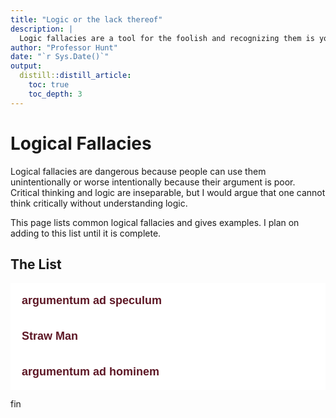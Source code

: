 ```yaml
---
title: "Logic or the lack thereof"
description: |
  Logic fallacies are a tool for the foolish and recognizing them is your only defense.
author: "Professor Hunt"
date: "`r Sys.Date()`"
output: 
  distill::distill_article:
    toc: true
    toc_depth: 3
---
```


# Logical Fallacies

Logical fallacies are dangerous because people can use them unintentionally or worse intentionally because their argument is poor. Critical thinking and logic are inseparable, but I would argue that one cannot think critically without understanding logic.

This page lists common logical fallacies and gives examples. I plan on adding to this list until it is complete.

## The List

```{=html}
<style>
.collapsible {
  background-color: white;
  color: #5D1725;
  cursor: pointer;
  padding: 18px;
  width: 100%;
  border: none;
  text-align: left;
  outline: none;
  font-size: 18px;
  font-weight: bold;
}

.active, .collapsible:hover {
  background-color: #555;
}

.content {
  padding: 0 18px;
  display: none;
  overflow: hidden;
  background-color: white;
}
</style>

<button type="button" class="collapsible">argumentum ad speculum</button>
<div class="content">
  <p>
```
### argumentum ad speculum

#### Counterfactual fallacy

Occurs when someone states a fact, then states something would be true if the stated fact were not true without other evidence.

##### Common layout

-   A causes B

-   A is true

-   Therefore, B is true

**Fallacy**: Therefore, if counterfactual A was false, then counterfactual B would be false

##### Worse

-   A is true

-   B is true

**Fallacy**: Therefore, if counterfactual A was false, then counterfactual B would be false

**Counterfactual**: a conditional statement the first clause of which expresses something contrary to fact, as "If I had known."

**Example**: My cousin died of covid, but he would not have died if he were vaccinated.

-   Cousin died

-   Vaccines reduce the chance of death

**Fallacy**: My cousin would have lived, if he had taken the vaccine.

[**This is literally unknowable**]{.ul}

```{=html}
</p>
</div>
```
```{=html}
<button type="button" class="collapsible">Straw Man</button>
<div class="content">
  <p>
```
### Straw Man

Occurs when someone argues against a made up argument, while completely side stepping the original argument.

##### Common layout

-   Person 1 asserts A

-   Person 2 argues an extreme version of A or something tangentially related B, but never addresses A.

**Example**:

-   Wife: I'd rather have a dog than a cat.

-   Husband: Why do you hate cats?

**Fallacy:** The wife never said that she hated cats, only that she preferred dogs. The husband either assumed or pretended that her argument was against cats instead of for dogs. Now the wife must argue that she doesn't hate cats --- which completely changes the course of the discussion.

**Other forms**:

-   Quoting an opponent's words out of context

-   Oversimplifying an opponent's argument, then attacking this oversimplified version.

-   Exaggerating (sometimes grossly exaggerating) an opponent's argument, then attacking this exaggerated version.

```{=html}
</p>
</div>
```
```{=html}
<button type="button" class="collapsible">argumentum ad hominem</button>
<div class="content">
  <p>
```
### Ad hominem

Ad hominem, short for argumentum ad hominem, is a logical fallacy that is based on personal and irrelevant attacks against the source of an argument, instead of addressing the argument itself.

The attacker takes aim at their opponent's supposed failings, that are unrelated to the issue at hand, rather than focusing on the validity of the argument or position they support.

There are five main types of ad hominems: *abusive*, circumstantial, *tu quoque*, *guilt by association*, and *poisoning the well*.

#### Abusive

*Ad hominem abusive* is probably the most frequently occurring type. It occurs when someone makes an abusive attack towards someone by criticizing their attributes such as character, background, morals, physical appearance, or hobbies. In other words, it's an attempt to discredit an argument by insulting the arguer.

It is also known as "name-calling" and "damning the source".

Its logical form goes as:

-   Person A makes argument X.

-   Person A is an idiot.

-   Therefore, argument X is false.

    Example:

    -   Prof. Hunt: Masks are ineffective.

    -   ignorant peson: You are an accounting professor, not a doctor.

#### Circumstantial

*Circumstantial ad hominem*, also known as "appeal to motive", arises when someone says that since a certain claim must be predisposed by the arguer's personal circumstances, it is therefore invalid.

This is logically fallacious specifically because it asserts that an argument *must* be false if there is such a connection between a person's circumstances and their claim that could possibly affect their decision-making. In reality, however, it doesn't disprove the logic or validity of the claim; a car salesman may really believe that the car he is selling is an excellent vehicle.

As such, its logical form is:

-   Person 1 makes an argument X.

-   Person 1 has a personal interest in X to be true.

-   Therefore, X is false.

However, note that if there is strong evidence for a conflict of interest and enough reasons to believe that the individual's position is indeed biased, it is reasonable to call them out on it.

Example: Professor Hunt does not want to wear a mask so his assertion is false.

#### Tu Quoque

Also called the *appeal to hypocrisy*, *tu quoque* (Latin for "you too") is based on the claim that a person's argument must be invalid because their past actions or words are not consistent with it.

In essence, rather than trying to refute the logic or evidence the person is using, one responds by pointing out that he or she has acted in the same manner themselves.

It's considered to be a flawed line of reasoning because, even though it may show the opponent's hypocrisy, it doesn't really address the actual substance of an argument.

The logical form a *tu quoque* is:

-   Person 1 makes an argument X.

-   Person 2 points out that X is also true about person 1.

-   Therefore, X is false.

Example: Professor Hunt is current wearing a mask so his assertion must be false.

#### Guilt by Association

*Guilt by association* is a type of *ad hominem* fallacy in which someone is discredited due to their supposed association with something negative; since the characteristics of something negative, such as a bad person or an evil idea, and the characteristics of the person that it's associated with are said to be the same, the person is therefore viewed as "guilty" too.

The typical form for this argument is:

-   Person 1 supports position X.

-   Person 2, who is evil, also supports X.

-   Therefore, person 1 is evil too.

When this type of fallacious connection is made in a positive context, it's called *honor by association*. The reasoning behind it is the same, only the person or a group is associated with something that is seen as positive.

Example: Lady Hunt also believes masks are ineffective and she is crazy. Man Hunt must be crazy too.

#### Poisoning the Well

*Poisoning the well* is a fallacy that arises when negative information about someone is presented preemptively in order to discredit or ridicule following claims made by that person.

It is also known as *smear tactic*; rather than having to counter a claim in legitimate ways, one resorts to smearing their opponent's reputation and thus making their words less credible.

Example: Professor Hunt is a conspiracy theorist so you should not believe anything he says.

```{=html}
</p>
</div>

<script>
var coll = document.getElementsByClassName("collapsible");
var i;

for (i = 0; i < coll.length; i++) {
  coll[i].addEventListener("click", function() {
    this.classList.toggle("active");
    var content = this.nextElementSibling;
    if (content.style.display === "block") {
      content.style.display = "none";
    } else {
      content.style.display = "block";
    }
  });
}
</script>
```
fin
